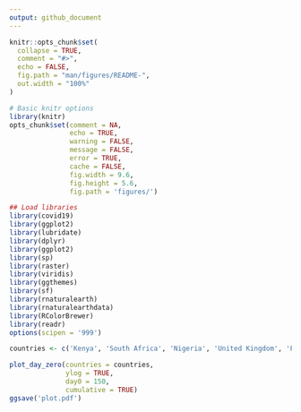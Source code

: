 ```yaml
---
output: github_document
---
```


<!-- README.md is generated from README.Rmd. Please edit that file -->

```r
knitr::opts_chunk$set(
  collapse = TRUE,
  comment = "#>",
  echo = FALSE,
  fig.path = "man/figures/README-",
  out.width = "100%"
)
```


```r
# Basic knitr options
library(knitr)
opts_chunk$set(comment = NA, 
               echo = TRUE,
               warning = FALSE, 
               message = FALSE, 
               error = TRUE, 
               cache = FALSE,
               fig.width = 9.6,
               fig.height = 5.6,
               fig.path = 'figures/')
```

```r
## Load libraries
library(covid19)
library(ggplot2)
library(lubridate)
library(dplyr)
library(ggplot2)
library(sp)
library(raster)
library(viridis)
library(ggthemes)
library(sf)
library(rnaturalearth)
library(rnaturalearthdata)
library(RColorBrewer)
library(readr)
options(scipen = '999')
```

```r
countries <- c('Kenya', 'South Africa', 'Nigeria', 'United Kingdom', 'France', 'Spain', 'US', 'Canada', 'Mexico', 'Peru', 'Brazil', 'India', 'Australia', 'Indonesia', 'Egypt', 'United Arab Emirates', 'Iran')

plot_day_zero(countries = countries,
              ylog = TRUE,
              day0 = 150,
              cumulative = TRUE)
ggsave('plot.pdf')
```